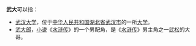 '''武大'''可以指：
* [[武汉大学|武汉大学]]，位于[[中华人民共和国|中华人民共和国]][[湖北省|湖北省]][[武汉市|武汉市]]的一所[[大学|大学]]。
* [[武大郎|武大郎]]，[[小说|小说]]《[[水浒传|水浒传]]》的一个男配角，是《[[水浒传|水浒传]]》男主角之一[[武松|武松]]的大哥。
{{disambig|Cat=二字中國相關消歧義}}
